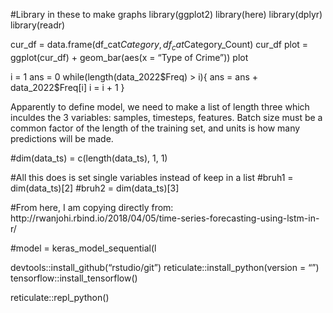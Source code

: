 #Library in these to make graphs
library(ggplot2)
library(here)
library(dplyr)
library(readr)

cur_df = data.frame(df_cat$Category, df_cat$Category_Count)
cur_df
plot = ggplot(cur_df) + geom_bar(aes(x = "Type of Crime"))
plot

i = 1
ans = 0
while(length(data_2022$Freq) > i){
  ans = ans + data_2022$Freq[i]
  i = i + 1
}

Apparently to define model, we need to make a list of length three which inculdes the 3 variables: samples, timesteps, features. Batch size must be a common factor of the length of the training set, and units is how many predictions will be made.

#dim(data_ts) = c(length(data_ts), 1, 1)

#All this does is set single variables instead of keep in a list
#bruh1 = dim(data_ts)[2]
#bruh2 = dim(data_ts)[3]


#From here, I am copying directly from: http://rwanjohi.rbind.io/2018/04/05/time-series-forecasting-using-lstm-in-r/

#model = keras_model_sequential(l

devtools::install_github("rstudio/git")
reticulate::install_python(version = "<version>")
tensorflow::install_tensorflow()

reticulate::repl_python()












